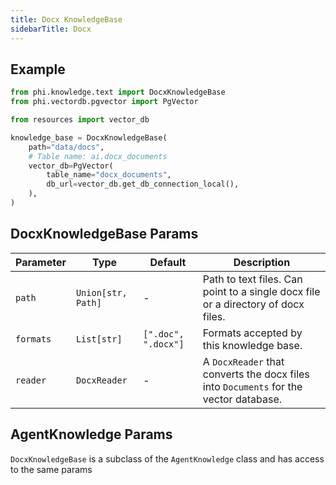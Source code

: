 ```yaml
---
title: Docx KnowledgeBase
sidebarTitle: Docx
---
```


## Example


```python knowledge_base.py
from phi.knowledge.text import DocxKnowledgeBase
from phi.vectordb.pgvector import PgVector

from resources import vector_db

knowledge_base = DocxKnowledgeBase(
    path="data/docs",
    # Table name: ai.docx_documents
    vector_db=PgVector(
        table_name="docx_documents",
        db_url=vector_db.get_db_connection_local(),
    ),
)
```

## DocxKnowledgeBase Params

| Parameter | Type | Default | Description |
| --- | --- | --- | --- |
| `path` | `Union[str, Path]` | - | Path to text files. Can point to a single docx file or a directory of docx files. |
| `formats` | `List[str]` | `[".doc", ".docx"]` | Formats accepted by this knowledge base. |
| `reader` | `DocxReader` | - | A `DocxReader` that converts the docx files into `Documents` for the vector database. |

## AgentKnowledge Params

`DocxKnowledgeBase` is a subclass of the `AgentKnowledge` class and has access to the same params

<Snippet file="kb-base-reference.mdx" />